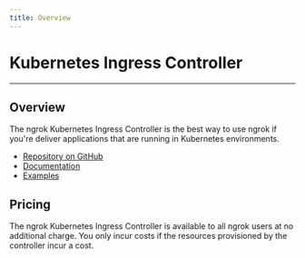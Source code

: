 ```yaml
---
title: Overview
---
```



# Kubernetes Ingress Controller

---

## Overview

The ngrok Kubernetes Ingress Controller is the best way to use ngrok if you're
deliver applications that are running in Kubernetes environments.

- [Repository on GitHub](https://github.com/ngrok/kubernetes-ingress-controller)
- [Documentation](https://github.com/ngrok/kubernetes-ingress-controller/blob/main/docs/user-guide/README.md)
- [Examples](https://github.com/ngrok/kubernetes-ingress-controller/blob/main/docs/user-guide/route-modules.md)

## Pricing

The ngrok Kubernetes Ingress Controller is available to all ngrok users at no
additional charge. You only incur costs if the resources provisioned by the
controller incur a cost.

